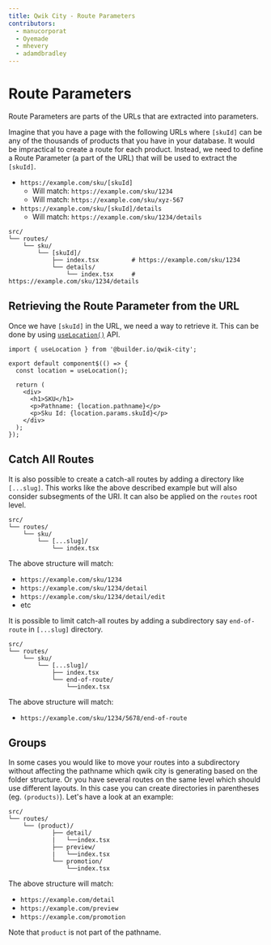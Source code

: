 ```yaml
---
title: Qwik City - Route Parameters
contributors:
  - manucorporat
  - Oyemade
  - mhevery
  - adamdbradley
---
```


# Route Parameters

Route Parameters are parts of the URLs that are extracted into parameters.

Imagine that you have a page with the following URLs where `[skuId]` can be any of the thousands of products that you have in your database. It would be impractical to create a route for each product. Instead, we need to define a Route Parameter (a part of the URL) that will be used to extract the `[skuId]`.

- `https://example.com/sku/[skuId]`
  - Will match: `https://example.com/sku/1234`
  - Will match: `https://example.com/sku/xyz-567`
- `https://example.com/sku/[skuId]/details`
  - Will match: `https://example.com/sku/1234/details`

```
src/
└── routes/
    └── sku/
        └── [skuId]/
            ├── index.tsx         # https://example.com/sku/1234
            └── details/
                └── index.tsx     # https://example.com/sku/1234/details
```

## Retrieving the Route Parameter from the URL

Once we have `[skuId]` in the URL, we need a way to retrieve it. This can be done by using [`useLocation()`](/qwikcity/api/index.mdx#uselocation) API.

```tsx
import { useLocation } from '@builder.io/qwik-city';

export default component$(() => {
  const location = useLocation();

  return (
    <div>
      <h1>SKU</h1>
      <p>Pathname: {location.pathname}</p>
      <p>Sku Id: {location.params.skuId}</p>
    </div>
  );
});
```

## Catch All Routes
It is also possible to create a catch-all routes by adding a directory like `[...slug]`. This works like the above described example but will also consider subsegments of the URI. It can also be applied on the `routes` root level.

```
src/
└── routes/
    └── sku/
        └── [...slug]/
            └── index.tsx
```

The above structure will match:
- `https://example.com/sku/1234`
- `https://example.com/sku/1234/detail`
- `https://example.com/sku/1234/detail/edit`
- etc

It is possible to limit catch-all routes by adding a subdirectory say `end-of-route` in `[...slug]` directory.

```
src/
└── routes/
    └── sku/
        └── [...slug]/
            ├── index.tsx
            └── end-of-route/
                └──index.tsx
```

The above structure will match:
- `https://example.com/sku/1234/5678/end-of-route`


## Groups
In some cases you would like to move your routes into a subdirectory without affecting the pathname which qwik city is generating based on the folder structure. Or you have several routes on the same level which should use different layouts. In this case you can create directories in parentheses (eg. `(products)`). Let's have a look at an example:

```
src/
└── routes/
    └── (product)/
            ├── detail/
            |   └──index.tsx
            ├── preview/
            |   └──index.tsx
            └── promotion/
                └──index.tsx
```
The above structure will match:
- `https://example.com/detail`
- `https://example.com/preview`
- `https://example.com/promotion`

Note that `product` is not part of the pathname.
